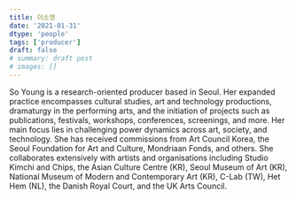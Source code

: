 ```yaml
---
title: 이소영
date: '2021-01-31'
dtype: 'people'
tags: ['producer']
draft: false
# summary: draft post
# images: []
---
```


So Young is a research-oriented producer based in Seoul. Her expanded practice encompasses cultural studies, art and technology productions, dramaturgy in the performing arts, and the initiation of projects such as publications, festivals, workshops, conferences, screenings, and more. Her main focus lies in challenging power dynamics across art, society, and technology. She has received commissions from Art Council Korea, the Seoul Foundation for Art and Culture, Mondriaan Fonds, and others. She collaborates extensively with artists and organisations including Studio Kimchi and Chips, the Asian Culture Centre (KR), Seoul Museum of Art (KR), National Museum of Modern and Contemporary Art (KR), C-Lab (TW), Het Hem (NL), the Danish Royal Court, and the UK Arts Council.

